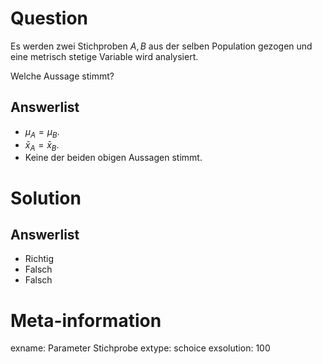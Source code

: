 Question
========

Es werden zwei Stichproben $A, B$ aus der selben Population gezogen und eine metrisch stetige Variable wird analysiert.

Welche Aussage stimmt?

Answerlist
----------
* $\mu_A = \mu_B$.
* $\bar{x}_A = \bar{x}_B$.
* Keine der beiden obigen Aussagen stimmt.

Solution
========

Answerlist
----------
* Richtig
* Falsch
* Falsch

Meta-information
================
exname: Parameter Stichprobe
extype: schoice
exsolution: 100